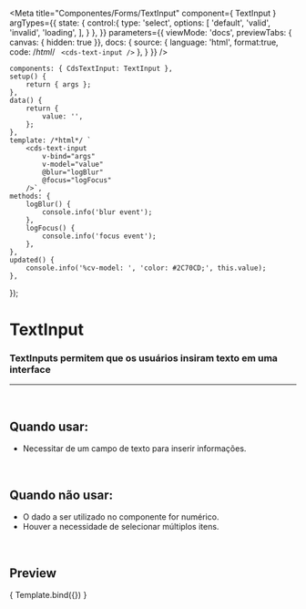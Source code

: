 
<Meta
	title="Componentes/Forms/TextInput"
	component={ TextInput }
	argTypes={{
		state: {
			control:{
				type: 'select',
				options: [
					'default',
					'valid',
					'invalid',
					'loading',
				],
			}
		},
	}}
	parameters={{
		viewMode: 'docs',
		previewTabs: { canvas: { hidden: true }},
		docs: {
			source: {
				language: 'html',
				format:true,
				code: /*html*/ `
<cds-text-input />`
			},
		}
	}}
/>

	components: { CdsTextInput: TextInput },
	setup() {
		return { args };
	},
	data() {
		return {
			value: '',
		};
	},
	template: /*html*/ `
		<cds-text-input
			v-bind="args" 
			v-model="value"
			@blur="logBlur"
			@focus="logFocus"
		/>`,
	methods: {
		logBlur() {
			console.info('blur event');
		},
		logFocus() {
			console.info('focus event');
		},
	},
	updated() {
		console.info('%cv-model: ', 'color: #2C70CD;', this.value);
	},
});

# TextInput

### TextInputs permitem que os usuários insiram texto em uma interface
---
<br />

## Quando usar:
- Necessitar de um campo de texto para inserir informações.

<br />

## Quando não usar:
- O dado a ser utilizado no componente for numérico.
- Houver a necessidade de selecionar múltiplos itens.

<br />

## Preview

<Canvas>
	<Story
		name="TextInput"
	>
		{ Template.bind({}) }
	</Story>
</Canvas>

<ArgsTable story="TextInput" />